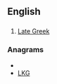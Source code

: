==English==

==={{abbreviation}}===
{{infl|en|abbreviation}}

# [[Late Greek]]

===Anagrams===
* {{alphagram|gkl}}
* [[LKG#English|LKG]]